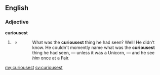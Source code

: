==English==

===Adjective===
'''curiousest'''

# {{non-standard}} {{superlative of|curious}}
#* {{quote-book
|title=The Boots at the Holly-Tree Inn
|authorlink=Charles Dickens
|last=Dickens
|first=Charles
|year=1855
|pageurl=http://books.google.com/books?id=RVgJAAAAQAAJ&dq=dickens%20boots%20at%20the%20holly-tree%20curiousest&pg=PA37#v=onepage&q=dickens%20boots%20at%20the%20holly-tree%20curiousest&f=false
|page=??
}}<!--Note: this was apparently written in collaboration with others, see [[w:Household Words|]] -->
#*: What was the '''curiousest''' thing he had seen? Well! He didn't know. He couldn't momently name what was the '''curiousest''' thing he had seen, — unless it was a Unicorn, — and he see ''him'' once at a Fair.

[[my:curiousest]]
[[sv:curiousest]]